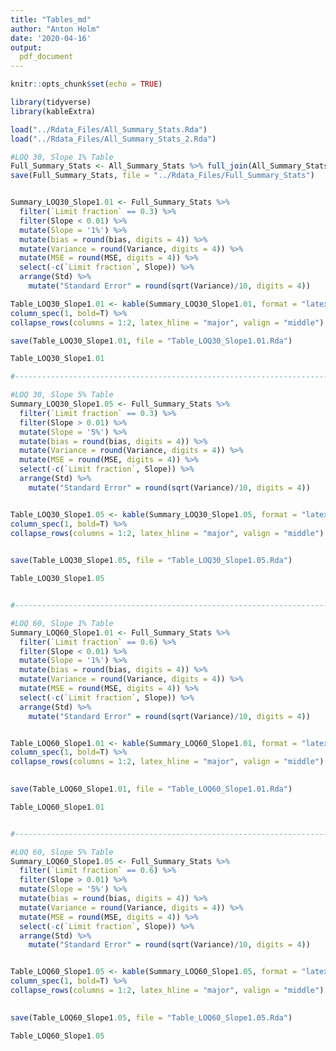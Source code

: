 ```yaml
---
title: "Tables_md"
author: "Anton Holm"
date: '2020-04-16'
output:
  pdf_document
---
```


```r
knitr::opts_chunk$set(echo = TRUE)

library(tidyverse)
library(kableExtra)
```

```r
load("../Rdata_Files/All_Summary_Stats.Rda")
load("../Rdata_Files/All_Summary_Stats_2.Rda")

#LOQ 30, Slope 1% Table
Full_Summary_Stats <- All_Summary_Stats %>% full_join(All_Summary_Stats_2)%>% mutate(`Random Effects` = replace(`Random Effects`, `Random Effects` == "HIGH", "High"))
save(Full_Summary_Stats, file = "../Rdata_Files/Full_Summary_Stats")


Summary_LOQ30_Slope1.01 <- Full_Summary_Stats %>% 
  filter(`Limit fraction` == 0.3) %>% 
  filter(Slope < 0.01) %>% 
  mutate(Slope = '1%') %>%
  mutate(bias = round(bias, digits = 4)) %>% 
  mutate(Variance = round(Variance, digits = 4)) %>% 
  mutate(MSE = round(MSE, digits = 4)) %>% 
  select(-c(`Limit fraction`, Slope)) %>% 
  arrange(Std) %>% 
    mutate("Standard Error" = round(sqrt(Variance)/10, digits = 4))

Table_LOQ30_Slope1.01 <- kable(Summary_LOQ30_Slope1.01, format = "latex", booktabs = T, align = "l", caption = "Summary statistics of simulations at 30\\% censored data and a 1\\% yearly increase.") %>%
column_spec(1, bold=T) %>%
collapse_rows(columns = 1:2, latex_hline = "major", valign = "middle")

save(Table_LOQ30_Slope1.01, file = "Table_LOQ30_Slope1.01.Rda")

Table_LOQ30_Slope1.01

#----------------------------------------------------------------------

#LOQ 30, Slope 5% Table
Summary_LOQ30_Slope1.05 <- Full_Summary_Stats %>% 
  filter(`Limit fraction` == 0.3) %>% 
  filter(Slope > 0.01) %>% 
  mutate(Slope = '5%') %>%
  mutate(bias = round(bias, digits = 4)) %>% 
  mutate(Variance = round(Variance, digits = 4)) %>% 
  mutate(MSE = round(MSE, digits = 4)) %>% 
  select(-c(`Limit fraction`, Slope)) %>% 
  arrange(Std) %>% 
    mutate("Standard Error" = round(sqrt(Variance)/10, digits = 4))


Table_LOQ30_Slope1.05 <- kable(Summary_LOQ30_Slope1.05, format = "latex", booktabs = T, align = "l", caption = "Summary statistics of simulations at 30\\% censored data and a 5\\% yearly increase.") %>%
column_spec(1, bold=T) %>%
collapse_rows(columns = 1:2, latex_hline = "major", valign = "middle")
              

save(Table_LOQ30_Slope1.05, file = "Table_LOQ30_Slope1.05.Rda")

Table_LOQ30_Slope1.05


#----------------------------------------------------------------------

#LOQ 60, Slope 1% Table
Summary_LOQ60_Slope1.01 <- Full_Summary_Stats %>% 
  filter(`Limit fraction` == 0.6) %>% 
  filter(Slope < 0.01) %>% 
  mutate(Slope = '1%') %>%
  mutate(bias = round(bias, digits = 4)) %>% 
  mutate(Variance = round(Variance, digits = 4)) %>% 
  mutate(MSE = round(MSE, digits = 4)) %>% 
  select(-c(`Limit fraction`, Slope)) %>% 
  arrange(Std) %>% 
    mutate("Standard Error" = round(sqrt(Variance)/10, digits = 4))


Table_LOQ60_Slope1.01 <- kable(Summary_LOQ60_Slope1.01, format = "latex", booktabs = T, align = "l", caption = "Summary statistics of simulations at 60\\% censored data and a 1\\% yearly increase.") %>%
column_spec(1, bold=T) %>%
collapse_rows(columns = 1:2, latex_hline = "major", valign = "middle")
              

save(Table_LOQ60_Slope1.01, file = "Table_LOQ60_Slope1.01.Rda")

Table_LOQ60_Slope1.01


#----------------------------------------------------------------------

#LOQ 60, Slope 5% Table
Summary_LOQ60_Slope1.05 <- Full_Summary_Stats %>% 
  filter(`Limit fraction` == 0.6) %>% 
  filter(Slope > 0.01) %>% 
  mutate(Slope = '5%') %>%
  mutate(bias = round(bias, digits = 4)) %>% 
  mutate(Variance = round(Variance, digits = 4)) %>% 
  mutate(MSE = round(MSE, digits = 4)) %>% 
  select(-c(`Limit fraction`, Slope)) %>% 
  arrange(Std) %>% 
    mutate("Standard Error" = round(sqrt(Variance)/10, digits = 4))


Table_LOQ60_Slope1.05 <- kable(Summary_LOQ60_Slope1.05, format = "latex", booktabs = T, align = "l", caption = "Summary statistics of simulations at 60\\% censored data and a 5\\% yearly increase.") %>%
column_spec(1, bold=T) %>%
collapse_rows(columns = 1:2, latex_hline = "major", valign = "middle")
              

save(Table_LOQ60_Slope1.05, file = "Table_LOQ60_Slope1.05.Rda")

Table_LOQ60_Slope1.05
```
